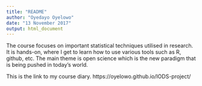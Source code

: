 ```yaml
---
title: "README"
author: "Oyedayo Oyelowo"
date: "13 November 2017"
output: html_document
---
```



The course focuses on important statistical techniques utilised in research. It is hands-on, where I get to learn how to use various tools such as R, github, etc. The main theme is open science which is the new paradigm that is being pushed in today's world.

This is the link to my course diary.
https://oyelowo.github.io/IODS-project/
